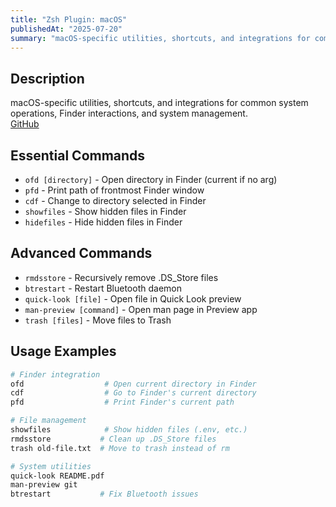 ```yaml
---
title: "Zsh Plugin: macOS"
publishedAt: "2025-07-20"
summary: "macOS-specific utilities, shortcuts, and integrations for common system operations, Finder interactions, and system management."
---
```


## Description

macOS-specific utilities, shortcuts, and integrations for common system operations, Finder interactions, and system management.  
[GitHub](https://github.com/ohmyzsh/ohmyzsh/blob/master/plugins/macos/macos.plugin.zsh)

## Essential Commands

- `ofd [directory]` - Open directory in Finder (current if no arg)
- `pfd` - Print path of frontmost Finder window
- `cdf` - Change to directory selected in Finder
- `showfiles` - Show hidden files in Finder
- `hidefiles` - Hide hidden files in Finder

## Advanced Commands

- `rmdsstore` - Recursively remove .DS_Store files
- `btrestart` - Restart Bluetooth daemon
- `quick-look [file]` - Open file in Quick Look preview
- `man-preview [command]` - Open man page in Preview app
- `trash [files]` - Move files to Trash

## Usage Examples

```bash
# Finder integration
ofd                  # Open current directory in Finder
cdf                  # Go to Finder's current directory
pfd                  # Print Finder's current path

# File management
showfiles            # Show hidden files (.env, etc.)
rmdsstore           # Clean up .DS_Store files
trash old-file.txt  # Move to trash instead of rm

# System utilities
quick-look README.pdf
man-preview git
btrestart           # Fix Bluetooth issues
```
